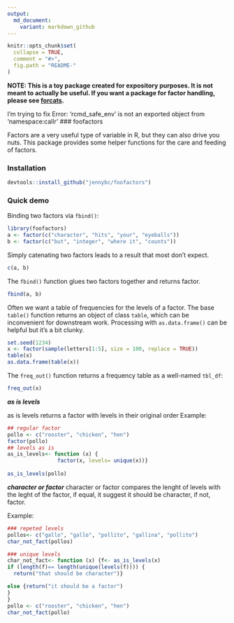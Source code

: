 ```yaml
---
output:
  md_document:
    variant: markdown_github
---
```


<!-- README.md is generated from README.Rmd. Please edit that file -->

```r
knitr::opts_chunk$set(
  collapse = TRUE,
  comment = "#>",
  fig.path = "README-"
)
```

**NOTE: This is a toy package created for expository purposes. It is not meant to actually be useful. If you want a package for factor handling, please see [forcats](https://cran.r-project.org/package=forcats).**


I'm trying to fix Error: 'rcmd_safe_env' is not an exported object from 'namespace:callr'
### foofactors

Factors are a very useful type of variable in R, but they can also drive you nuts. This package provides some helper functions for the care and feeding of factors.

### Installation

```r
devtools::install_github("jennybc/foofactors")
```
  
### Quick demo

Binding two factors via `fbind()`:

```r
library(foofactors)
a <- factor(c("character", "hits", "your", "eyeballs"))
b <- factor(c("but", "integer", "where it", "counts"))
```

Simply catenating two factors leads to a result that most don't expect.

```r
c(a, b)
```

The `fbind()` function glues two factors together and returns factor.

```r
fbind(a, b)
```

Often we want a table of frequencies for the levels of a factor. The base `table()` function returns an object of class `table`, which can be inconvenient for downstream work. Processing with `as.data.frame()` can be helpful but it's a bit clunky.

```r
set.seed(1234)
x <- factor(sample(letters[1:5], size = 100, replace = TRUE))
table(x)
as.data.frame(table(x))
```

The `freq_out()` function returns a frequency table as a well-named `tbl_df`:

```r
freq_out(x)
```

***as is levels***

as is levels returns a factor with levels in their original order
Example:

```r
## regular factor
pollo <- c("rooster", "chicken", "hen")
factor(pollo)
## levels as is
as_is_levels<- function (x) {
                factor(x, levels= unique(x))}
  
as_is_levels(pollo)
```

***character or factor***
character or factor compares the lenght of levels with the leght of the factor, if equal, it suggest it should be character, if not, factor.

Example:

```r
### repeted levels
pollos<- c("gallo", "gallo", "pollito", "gallina", "pollito")
char_not_fact(pollos)

### unique levels
char_not_fact<- function (x) {f<- as_is_levels(x)
if (length(f)== length(unique(levels(f)))) {
  return("that should be character")}

else {return("it should be a factor")
}
}
pollo <- c("rooster", "chicken", "hen")
char_not_fact(pollo)
```








